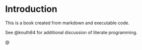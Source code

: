 # Introduction

This is a book created from markdown and executable code.

See @knuth84 for additional discussion of literate programming.

@
